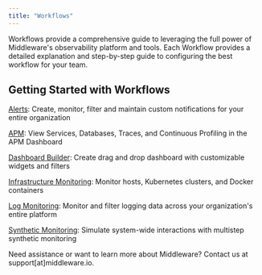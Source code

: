 ```yaml
---
title: "Workflows"
---
```


Workflows provide a comprehensive guide to leveraging the full power of Middleware's observability platform and tools. Each Workflow provides a detailed explanation and step-by-step guide to configuring the best workflow for your team.

## Getting Started with Workflows

[Alerts](https://docs.middleware.io/workflow/alerting/setup-alert): Create, monitor, filter and maintain custom notifications for your entire organization

[APM](https://docs.middleware.io/workflow/apm/apm-dashboard): View Services, Databases, Traces, and Continuous Profiling in the APM Dashboard

[Dashboard Builder](https://docs.middleware.io/workflow/custom-dashboard/build-custom-dashboard): Create drag and drop dashboard with customizable widgets and filters

[Infrastructure Monitoring](https://docs.middleware.io/workflow/infrastructure-monitoring/container-monitoring): Monitor hosts, Kubernetes clusters, and Docker containers

[Log Monitoring](https://docs.middleware.io/workflow/log-monitoring/logs): Monitor and filter logging data across your organization's entire platform

[Synthetic Monitoring](https://docs.middleware.io/workflow/synthetic-monitoring/synthetic-monitoring): Simulate system-wide interactions with multistep synthetic monitoring

<Note> Need assistance or want to learn more about Middleware? Contact us at support[at]middleware.io. </Note>